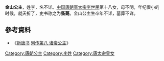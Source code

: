 {{東亞女性歷史人物
| 名稱=金山公主
| 身份=[[唐朝|唐朝]]公主
| 畫像=
| 說明=
| 姓=李氏
| 封爵=公主
| 位號=
| 封號=金山公主
| 湯沐邑=金山
| 出生年=
| 婚年=
| 逝世年=
| 諡號=
| 墳墓=
| 父親=[[唐太宗|唐太宗]][[李世民|李世民]]
| 嫡母=[[长孙皇后|长孙皇后]]
| 母親=
| 夫=
| 夫之父=
| 夫之母=
| 夫之嫡母=
| 夫之元配=
| 夫之正室=
| 夫之繼室=
| 夫之平妻=
| 夫之側室=
| 兄弟=
| 姊妹=
| 嫡兄弟=恒山王-{[[李承乾|李承乾]]}-<br>濮王[[李泰|李泰]]<br>高宗[[李治|李治]]
| 嫡姊妹=长乐公主[[李丽质|李丽质]]<br>[[城阳公主|城阳公主]]<br>晋阳公主[[李明达|李明达]]<br>[[新城公主|新城公主]]
| 同胞兄弟=
| 同胞姊妹=
| 庶兄弟=
| 庶姊妹=
| 異母兄弟=
| 異母姊妹=
| 異父兄弟=
| 異父姊妹=
| 繼兄弟=
| 繼姊妹=
| 子=
| 女=
| 養子=
| 養女=
| 繼子=
| 繼女=
| 注釋=
|}}

'''金山公主'''，姓李，名不详。[[中国|中国]][[唐朝|唐朝]][[唐太宗|唐太宗]][[李世民|李世民]]第十八女，母不明，年纪很小的时候，就夭折了，史书称之为'''蚤薨'''。金山公主生卒年不详，墓葬不详。

==參考資料==
*《[[新唐书|新唐书]] [[s:新唐書/卷083|列传第八 诸帝公主]]》

[[Category:唐朝公主|Category:唐朝公主]]
[[Category:李姓|Category:李姓]]
[[Category:唐太宗皇女|Category:唐太宗皇女]]